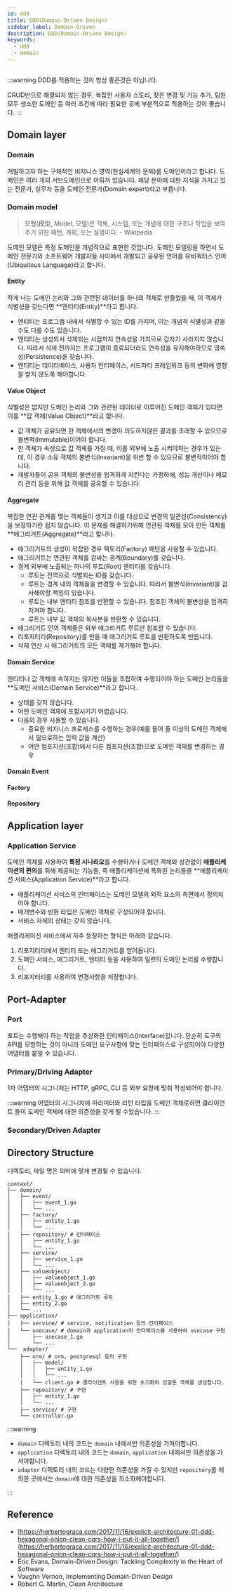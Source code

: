 ```yaml
---
id: ddd
title: DDD(Domain-Driven Design)
sidebar_label: Domain-Driven
description: DDD(Domain-Driven Design)
keywords:
  - ddd
  - domain
---
```



<center>
  <Image
    img={require("@site/static/img/lang/design/DDD-Architecture.jpg")}
    width={900}
  />
</center>

:::warning
DDD를 적용하는 것이 항상 좋은것은 아닙니다.

CRUD만으로 해결되지 않는 경우, 복잡한 사용자 스토리, 잦은 변경 및 기능 추가, 팀원 모두 생소한 도메인 등 여러 조건에 따라 필요한 곳에 부분적으로 적용하는 것이 좋습니다.
:::

## Domain layer

### Domain

개발하고자 하는 구체적인 비지니스 영역(현실세계의 문제)를 도메인이라고 합니다. 도메인은 여러 개의 서브도메인으로 이뤄져 있습니다. 해당 분야에 대한 지식을 가지고 있는 전문가, 실무자 등을 도메인 전문가(Domain expert)라고 부릅니다.

### Domain model

> 모형(模型, Model, 모델)은 객체, 시스템, 또는 개념에 대한 구조나 작업을 보여주기 위한 패턴, 계획, 또는 설명이다. - Wikipedia

도메인 모델은 특정 도메인을 개념적으로 표현한 것입니다. 도메인 모델링을 하면서 도메인 전문가와 소프트웨어 개발자들 사이에서 개발되고 공유된 언어를 유비쿼터스 언어(Ubiquitous Language)라고 합니다.

#### Entity

작게 나눈 도메인 논리와 그와 관련된 데이터를 하나의 객체로 만들었을 때, 이 객체가 식별성을 갖는다면 **엔티티(Entity)**라고 합니다.

- 엔티티는 프로그램 내에서 식별할 수 있는 ID를 가지며, 이는 개념적 식별성과 같을 수도 다를 수도 있습니다.
- 엔티티는 생성되서 삭제되는 시점까지 연속성을 가지므로 갑자기 사라지지 않습니다. 따라서 삭제 전까지는 프로그램이 종료되더라도 연속성을 유지해야하므로 영속성(Persistence)을 갖습니다.
- 엔티티는 데이터베이스, 사용자 인터페이스, 서드파티 프레임워크 등의 변화에 영향을 받지 않도록 해야합니다.

#### Value Object

식별성은 없지만 도메인 논리와 그와 관련된 데이터로 이루어진 도메인 객체가 있다면 이를 **값 객체(Value Object)**라고 합니다.

- 값 객체가 공유되면 한 객체에서의 변경이 의도하지않은 결과를 초래할 수 있으므로 불변적(Immutable)이어야 합니다.
- 한 객체가 속성으로 값 객체를 가질 때, 이를 외부에 노출 시켜야하는 경우가 있는데, 이 경우 소유 객체의 불변식(Invariant)을 위반 할 수 있으므로 불변적이어야 합니다.
- 개발자들이 공유 객체의 불변성을 엄격하게 지킨다는 가정하에, 성능 개선이나 메모리 관리 등을 위해 값 객체를 공유할 수 있습니다.

#### Aggregate

복잡한 연관 관계를 맺는 객체들이 생기고 이를 대상으로 변경의 일관성(Consistency)을 보장하기란 쉽지 않습니다. 이 문제를 해결하기위해 연관된 객체를 모아 만든 객체를 **애그리거트(Aggregate)**라고 합니다.

- 애그리거트의 생성이 복잡한 경우 팩토리(Factory) 패턴을 사용할 수 있습니다.
- 애그리거트는 연관된 객체를 감싸는 경계(Boundary)를 갖습니다.
- 경계 외부에 노출되는 하나의 루트(Root) 엔티티를 갖습니다.
  - 루트는 전역으로 식별되는 ID를 갖습니다.
  - 루트는 경계 내의 객체들을 변경할 수 있습니다. 따라서 불변식(Invariant)을 검사해야할 책임이 있습니다.
  - 루트는 내부 엔티티 참조를 반환할 수 있습니다. 참조된 객체의 불변성을 엄격히 지켜야 합니다.
  - 루트는 내부 값 객체의 복사본을 반환할 수 있습니다.
- 애그리거트 안의 객체들은 외부 애그리거트 루트만 참조할 수 있습니다.
- 리포지터리(Repository)를 만들 때 애그리거트 루트를 반환하도록 만듭니다.
- 삭제 연산 시 애그리거트의 모든 객체를 제거해야 합니다.

#### Domain Service

엔티티나 값 객체에 속하지는 않지만 이들을 조합하여 수행되어야 하는 도메인 논리들을 **도메인 서비스(Domain Service)**라고 합니다.

- 상태를 갖지 않습니다.
- 어떤 도메인 객체에 포함시키기 어렵습니다.
- 다음의 경우 사용할 수 있습니다.
  - 중요한 비지니스 프로세스를 수행하는 경우(예를 들어 둘 이상의 도메인 객체에서 필요로하는 입력 값을 계산)
  - 어떤 컴포지션(조합)에서 다른 컴포지션(조합)으로 도메인 객체를 변경하는 경우

#### Domain Event

#### Factory

#### Repository

## Application layer

### Application Service

도메인 객체를 사용하여 **특정 시나리오**를 수행하거나 도메인 객체와 상관없이 **애플리케이션의 편의**를 위해 제공되는 기능들, 즉 애플리케이션에 특화된 논리들을 **애플리케이션 서비스(Application Service)**라고 합니다.

- 애플리케이션 서비스의 인터페이스는 도메인 모델의 외적 요소의 측면에서 정의되어야 합니다.
- 매개변수와 반환 타입은 도메인 객체로 구성되어야 합니다.
- 서비스 자체의 상태는 갖지 않습니다.

애플리케이션 서비스에서 자주 등장하는 형식은 아래와 같습니다.

1. 리포지터리에서 엔티티 또는 애그리거트를 얻어옵니다.
1. 도메인 서비스, 애그리거트, 엔티티 등을 사용하여 일련의 도메인 논리를 수행합니다.
1. 리포지터리를 사용하여 변경사항을 저장합니다.

## Port-Adapter

### Port

포트는 수행해야 하는 작업을 추상화한 인터페이스(Interface)입니다. 단순히 도구의 API를 모방하는 것이 아니라 도메인 요구사항에 맞는 인터페이스로 구성되어야 다양한 어댑터를 붙일 수 있습니다.

### Primary/Driving Adapter

1차 어댑터의 시그니처는 HTTP, gRPC, CLI 등 외부 요청에 맞춰 작성되어야 합니다.

:::warning
어댑터의 시그니처에 파라미터와 리턴 타입을 도메인 객체로하면 클라이언트 들이 도메인 객체에 대한 의존성을 갖게 될 수있습니다.
:::

### Secondary/Driven Adapter

## Directory Structure

디렉토리, 파일 명은 의미에 맞게 변경될 수 있습니다.

```shell
context/
├── domain/
│   ├── event/
│   │   ├── event_1.go
│   │   └── ...
│   ├── factory/
│   │   ├── entity_1.go
│   │   └── ...
│   ├── repository/ # 인터페이스
│   │   ├── entity_1.go
│   │   └── ...
│   ├── service/
│   │   ├── service_1.go
│   │   └── ...
│   ├── valueobject/
│   │   ├── valueobject_1.go
│   │   ├── valueobject_2.go
│   │   └── ...
│   ├── entity_1.go # 애그리거트 루트
│   ├── entity_2.go
│   └── ...
├── application/
│   ├── service/ # service, notification 등의 인터페이스
│   └── usecase/ # domain과 application의 인터페이스를 사용하여 usecase 구현
│       ├── usecase_1.go
│       └── ...
└──  adapter/
    ├── orm/ # orm, postgresql 등의 구현
    │   ├── model/
    │   │   ├── entity_1.go
    │   │   └── ...
    │   └── client.go # 클라이언트 사용을 위한 초기화와 싱글톤 객체를 생성합니다.
    ├── repository/ # 구현
    │   ├── entity_1.go
    │   └── ...
    ├── service/ # 구현
    └── controller.go
```

:::warning

- `domain` 디렉토리 내의 코드는 `domain` 내에서만 의존성을 가져야합니다.
- `application` 디렉토리 내의 코드는 `domain`, `application` 내에서만 의존성을 가져야합니다.
- `adapter` 디렉토리 내의 코드는 다양한 의존성을 가질 수 있지만 `repository`를 제외한 곳에서는 `domain`에 대한 의존성을 최소화해야합니다.

:::

## Reference

- [https://herbertograca.com/2017/11/16/explicit-architecture-01-ddd-hexagonal-onion-clean-cqrs-how-i-put-it-all-together/](https://herbertograca.com/2017/11/16/explicit-architecture-01-ddd-hexagonal-onion-clean-cqrs-how-i-put-it-all-together/)
- Eric Evans, Domain-Driven Design: Tackling Complexity in the Heart of Software
- Vaughn Vernon, Implementing Domain-Driven Design
- Robert C. Martin, Clean Architecture
